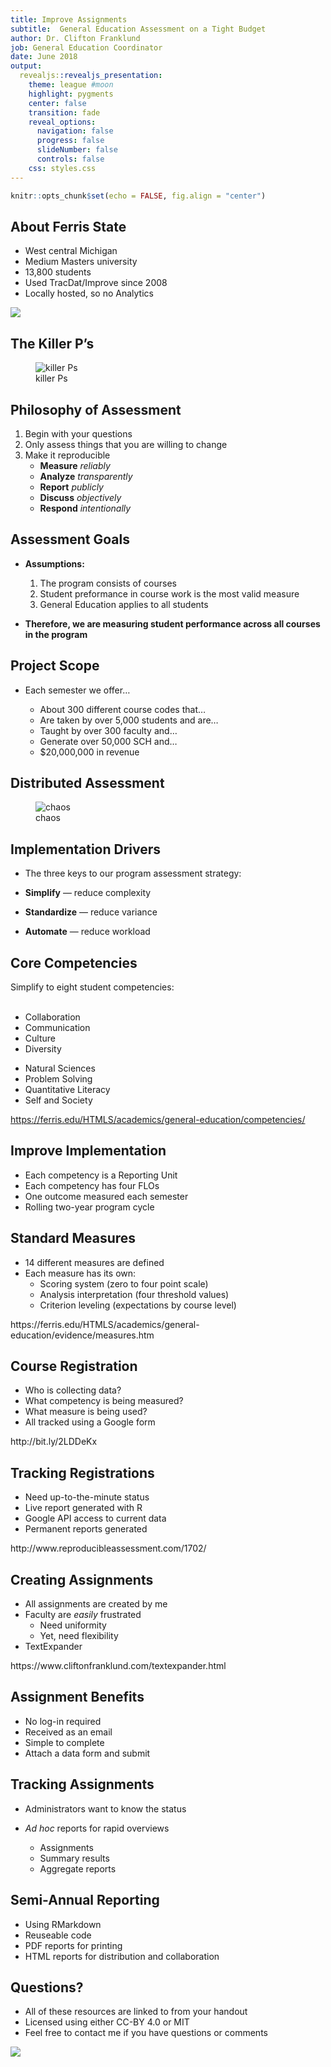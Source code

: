 ```yaml
---
title: Improve Assignments 
subtitle:  General Education Assessment on a Tight Budget
author: Dr. Clifton Franklund
job: General Education Coordinator
date: June 2018
output:
  revealjs::revealjs_presentation:
    theme: league #moon
    highlight: pygments
    center: false
    transition: fade
    reveal_options:
      navigation: false
      progress: false
      slideNumber: false
      controls: false
    css: styles.css
---
```


```r
knitr::opts_chunk$set(echo = FALSE, fig.align = "center")
```
## About Ferris State
<div id="left">
* West central Michigan
* Medium Masters university
* 13,800 students
* Used TracDat/Improve since 2008
* Locally hosted, so no Analytics

</div>
<div id="right">
<section class = "plain">
![](images/Ferris.jpg) 
</section>

## The Killer P's
<section class = "plain">
![killer Ps](images/killer_p.png) 
</section>

## Philosophy of Assessment
1. Begin with your questions
1. Only assess things that you are willing to change
1. Make it reproducible
	* **Measure** _reliably_
	* **Analyze** _transparently_
	* **Report** _publicly_
	* **Discuss** _objectively_
	* **Respond** _intentionally_

## Assessment Goals
* **Assumptions:**

	1. The program consists of courses
	1. Student preformance in course work is the most valid measure
	1. General Education applies to all students

* **Therefore, we are measuring student performance across all courses in the program**

## Project Scope
* Each semester we offer...

	* About 300 different course codes that...
	* Are taken by over 5,000 students and are...
	* Taught by over 300 faculty and...
	* Generate over 50,000 SCH and...
	* $20,000,000 in revenue

## Distributed Assessment
<section class = "plain">
![chaos](images/chaos.jpg)
</section>

## Implementation Drivers
* The three keys to our program assessment strategy:

* **Simplify** — reduce complexity  

* **Standardize** — reduce variance

* **Automate** — reduce workload

## Core Competencies  
Simplify to eight student competencies:
<br /><br />
<div id="left">
* Collaboration
* Communication
* Culture
* Diversity
</div>
<div id="right">
* Natural Sciences
* Problem Solving
* Quantitative Literacy
* Self and Society
</div>

[https://ferris.edu/HTMLS/academics/general-education/competencies/](https://ferris.edu/HTMLS/academics/general-education/competencies/)

## Improve Implementation
* Each competency is a Reporting Unit
* Each competency has four FLOs
* One outcome measured each semester
* Rolling two-year program cycle

## Standard Measures
* 14 different measures are defined
* Each measure has its own:
	* Scoring system (zero to four point scale)
	* Analysis interpretation (four threshold values)
	* Criterion leveling (expectations by course level)

https://ferris.edu/HTMLS/academics/general-education/evidence/measures.htm


## Course Registration

* Who is collecting data?
* What competency is being measured?
* What measure is being used?
* All tracked using a Google form

http://bit.ly/2LDDeKx

## Tracking Registrations

* Need up-to-the-minute status
* Live report generated with R
* Google API access to current data
* Permanent reports generated

http://www.reproducibleassessment.com/1702/

## Creating Assignments

* All assignments are created by me
* Faculty are _easily_ frustrated
	* Need uniformity
	* Yet, need flexibility
* TextExpander

https://www.cliftonfranklund.com/textexpander.html

## Assignment Benefits

* No log-in required
* Received as an email
* Simple to complete
* Attach a data form and submit

## Tracking Assignments

* Administrators want to know the status
* _Ad hoc_ reports for rapid overviews  

	* Assignments
	* Summary results
	* Aggregate reports

## Semi-Annual Reporting

* Using RMarkdown
* Reuseable code
* PDF reports for printing
* HTML reports for distribution and collaboration



## Questions?

* All of these resources are linked to from your handout
* Licensed using either CC-BY 4.0 or MIT
* Feel free to contact me if you have questions or comments

<section class = "plain">
![](images/businessCard.jpg) 
</section>
